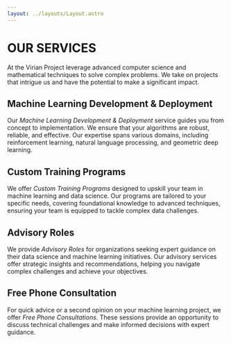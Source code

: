 ```yaml
---
layout: ../layouts/Layout.astro
---
```


<style>
  {`
  p {
  text-align: justify;
  text-align-last: center;
  max-width: 90%;
  }

  h1, h2, h3, h4, h5, h6 {
  padding: 10vh 0 5vh 0;
  text-transform: uppercase;
  }
`}
</style>

>

# OUR SERVICES

At the Virian Project leverage advanced computer science and mathematical techniques to solve complex problems.
We take on projects that intrigue us and have the potential to make a significant impact.

## Machine Learning Development & Deployment

Our _Machine Learning Development & Deployment_ service guides you from concept to implementation. We ensure that your algorithms are robust, reliable, and effective. Our expertise spans various domains, including reinforcement learning, natural language processing, and geometric deep learning.

## Custom Training Programs

We offer _Custom Training Programs_ designed to upskill your team in machine learning and data science.
Our programs are tailored to your specific needs, covering foundational knowledge to advanced techniques,
ensuring your team is equipped to tackle complex data challenges.

## Advisory Roles

We provide _Advisory Roles_ for organizations seeking expert guidance on their data science and machine learning initiatives.
Our advisory services offer strategic insights and recommendations, helping you navigate complex challenges and achieve your objectives.

## Free Phone Consultation

For quick advice or a second opinion on your machine learning project, we offer _Free Phone Consultations_. These sessions provide an opportunity to discuss technical challenges and make informed decisions with expert guidance.
